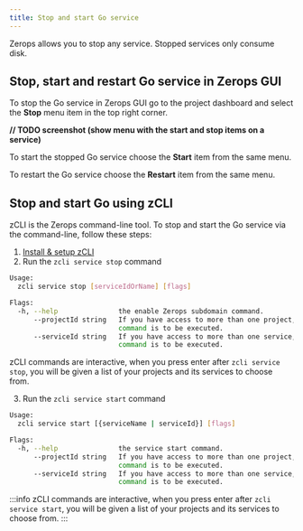 ```yaml
---
title: Stop and start Go service
---
```


Zerops allows you to stop any service. Stopped services only consume disk.

## Stop, start and restart Go service in Zerops GUI
To stop the Go service in Zerops GUI go to the project dashboard and select the **Stop** menu item in the top right corner.

**// TODO screenshot (show menu with the start and stop items on a service)**

To start the stopped Go service choose the **Start** item from the same menu.

To restart the Go service choose the **Restart** item from the same menu.

## Stop and start Go using zCLI
zCLI is the Zerops command-line tool. To stop and start the Go service via the command-line, follow these steps:
1. [Install & setup zCLI](/references/cli)
2. Run the `zcli service stop` command  

```sh
Usage:
  zcli service stop [serviceIdOrName] [flags]

Flags:
  -h, --help               the enable Zerops subdomain command.
      --projectId string   If you have access to more than one project, you must specify the project ID for which the
                           command is to be executed.
      --serviceId string   If you have access to more than one service, you must specify the service ID for which the
                           command is to be executed.
```
zCLI commands are interactive, when you press enter after `zcli service stop`, you will be given a list of your projects and its services to choose from.

3. Run the `zcli service start` command  
```sh
Usage:
  zcli service start [{serviceName | serviceId}] [flags]

Flags:
  -h, --help               the service start command.
      --projectId string   If you have access to more than one project, you must specify the project ID for which the
                           command is to be executed.
      --serviceId string   If you have access to more than one service, you must specify the service ID for which the
                           command is to be executed.
```
:::info
zCLI commands are interactive, when you press enter after `zcli service start`, you will be given a list of your projects and its services to choose from.
:::
